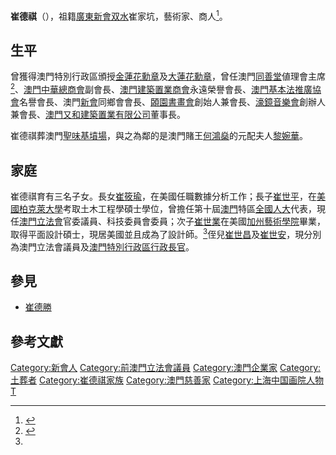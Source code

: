 '''崔德祺'''{{GML}}{{GLM}}（{{bd|1912年||2007年|10月24日|catIdx=Cui}}），祖籍[[廣東|廣東]][[新會|新會]][[双水|双水]]崔家坑，藝術家、商人<ref>{{cite news|url=http://hm.people.com.cn/BIG5/85421/6432544.html|title=澳門杰出人士崔德祺病逝 曾獲大蓮花榮譽勛章|publisher=人民網|date=2007年10月25日}}{{dead link|date=2017年12月 |bot=InternetArchiveBot |fix-attempted=yes }}</ref>。

==生平==
曾獲得澳門特別行政區頒授[[金蓮花勳章|金蓮花勳章]]及[[大蓮花勳章|大蓮花勳章]]，曾任澳門[[同善堂|同善堂]]値理會主席<ref name="huaqiao1">{{cite news
|url=http://www.jornalvakio.com/index.php?tn=viewer&ncid=1&nid=125314&dt=20071025&lang=tw
|title=崔德祺辭世享年96歲
|publisher=華僑報
|date=2007年10月25日
|accessdate=2009年7月26日
|archive-date=2016年3月7日
|archive-url=https://web.archive.org/web/20160307195918/http://jornalvakio.com/index.php?dt=20071025&lang=tw&ncid=1&nid=125314&tn=viewer
|dead-url=no
}}</ref>、[[澳門中華總商會|澳門中華總商會]]副會長、[[澳門建築置業商會|澳門建築置業商會]]永遠榮譽會長、[[澳門基本法推廣協會|澳門基本法推廣協會]]名譽會長、澳門[[新會|新會]]同鄉會會長、[[頣園書畫會|頣園書畫會]]創始人兼會長、[[濠鏡音樂會|濠鏡音樂會]]創辦人兼會長、[[澳門又和建築置業有限公司|澳門又和建築置業有限公司]]董事長。

崔德祺葬澳門[[聖味基墳場|聖味基墳場]]，與之為鄰的是澳門賭王[[何鴻燊|何鴻燊]]的元配夫人[[黎婉華|黎婉華]]。

==家庭==
崔德祺育有三名子女。長女[[崔筱瑜|崔筱瑜]]，在美國任職數據分析工作；長子[[崔世平|崔世平]]，在[[美國|美國]][[柏克萊大學|柏克萊大學]]考取土木工程學碩士學位，曾擔任第十屆[[澳門|澳門]]特區[[全國人大|全國人大]]代表，現任[[澳門立法會|澳門立法會]]官委議員、科技委員會委員；次子[[崔世業|崔世業]]在美國[[加州藝術學院|加州藝術學院]]畢業，取得平面設計碩士，現居美國並且成為了設計師。<ref name="huaqiao1"/>侄兒[[崔世昌|崔世昌]]及[[崔世安|崔世安]]，現分別為澳門立法會議員及[[澳門特別行政區行政長官|澳門特別行政區行政長官]]。

== 參見 ==
*[[崔德勝|崔德勝]]

== 參考文獻 ==
{{reflist}}

{{大蓮花勳賢}}
{{DEFAULTSORT:C}}
[[Category:新會人|Category:新會人]]
[[Category:前澳門立法會議員|Category:前澳門立法會議員]]
[[Category:澳門企業家|Category:澳門企業家]]
[[Category:土葬者|Category:土葬者]]
[[Category:崔德祺家族|Category:崔德祺家族]]
[[Category:澳門慈善家|Category:澳門慈善家]]
[[Category:上海中国画院人物|Category:上海中国画院人物]]
[[Category:崔姓|T]]